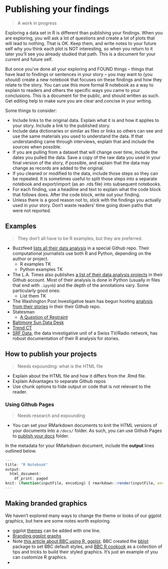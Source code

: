 # Publishing your findings

> A work in progress

Exploring a data set in R is different than publishing your findings. When you are exploring, you will ask a lot of questions and create a lot of plots that will lead to nothing. That is OK. Keep them, and write notes to your future self why you think each plot is NOT interesting, so when you return to it later you'll see you already studied that path. This is a document for your current and future self.

But once you've done all your exploring and FOUND things -- things that have lead to findings or sentences in your story -- you may want to (you _should_) create a new notebook that focuses on these findings and how they relate to the story. You can use this more formal R notebook as a way to explain to readers and others the specific ways you came to your conclusions. This is a document for the public, and should written as such. Get editing help to make sure you are clear and concise in your writing.

Some things to consider:

- Include links to the original data. Explain what it is and how it applies to your story. Include a link to the published story.
- Include data dictionaries or similar as files or links so others can see and use the same materials you used to understand the data. If that understanding came through interviews, explain that and include the sources when possible.
- If you are pulling from a dataset that will change over time, include the dates you pulled the data. Save a copy of the raw data you used in your final version of the story, if possible, and explain that the data may change as records are added to the original.
- If you cleaned or modified to the data, include those steps so they can be repeated. It is sometimes useful to split those steps into a separate notebook and export/import (as an .rds file) into subsequent notebooks.
- For each finding, use a headline and text to explain what the code block that follows does. After the code block, write out your finding.
- Unless there is a good reason not to, stick with the findings you actually used in your story. Don't waste readers' time going down paths that were not reported.

## Examples

> They don't all have to be R examples, but they are preferred.

- Buzzfeed [lists all their data analysis](https://github.com/BuzzFeedNews/everything) in a special Github repo. Their computational journalists use both R and Python, depending on the author or project.
  - R examples TK
  - Python examples TK
- The L.A. Times also publishes [a list of their data analysis projects](https://github.com/datadesk/notebooks) in their Github account. Most of their analysis is done in Python (usually in files that end with `.ipynb`) and the depth of the annotations vary. Some particularly good ones:
  - List them TK
- The Washington Post Investigative team has begun hosting [analysis from their stories](https://github.com/wpinvestigative) in their their Github repo.
- Statesman
  - [A Question of Restraint](https://github.com/statesman/question-of-restraint-analysis)
- [Baltimore Sun Data Desk](https://github.com/baltimore-sun-data)
- [Trend CT](https://github.com/trendct-data)
- [SRF Data](http://srfdata.github.io/), the data investigative unit of a Swiss TV/Radio network, has robust documentation of their R analysis for stories.

## How to publish your projects

> Needs expounding: what is the HTML file

- Explain about the HTML file and how it differs from the .Rmd file.
- Explain Advantages to separate Github repos
- Use chunk options to hide output or code that is not relevant to the reader.

### Using Github Pages

> Needs research and expounding

- You can set your RMarkdown documents to knit the HTML versions of your documents into a `/docs/` folder. As such, you can use Github Pages to [publish your docs](https://help.github.com/en/articles/configuring-a-publishing-source-for-github-pages#publishing-your-github-pages-site-from-a-docs-folder-on-your-master-branch) folder.

In the metadata for your RMarkdown document, include the **output** lines outlined below.

```r
---
title: "R Notebook"
output:
  html_document:
    df_print: paged
knit: (function(inputFile, encoding) { rmarkdown::render(inputFile, encoding = encoding, output_dir = "docs") })
---
```

## Making branded graphics

We haven't explored many ways to change the theme or looks of our ggplot graphics, but here are some notes worth exploring.

- ggplot [themes](https://ggplot2.tidyverse.org/reference/ggtheme.html) can be added with one line.
- [Branding ggplot graphs](https://michaeltoth.me/you-need-to-start-branding-your-graphs-heres-how-with-ggplot.html)
- Note [this article about BBC using R, ggplot](https://medium.com/bbc-visual-and-data-journalism/how-the-bbc-visual-and-data-journalism-team-works-with-graphics-in-r-ed0b35693535). BBC created the [bblot](https://github.com/bbc/bbplot) package to set BBC default styles, and [BBC R cookook](https://bbc.github.io/rcookbook/) as a collection of tips and tricks to build their styled graphics. It's just an example of you can customize R graphics.
- 